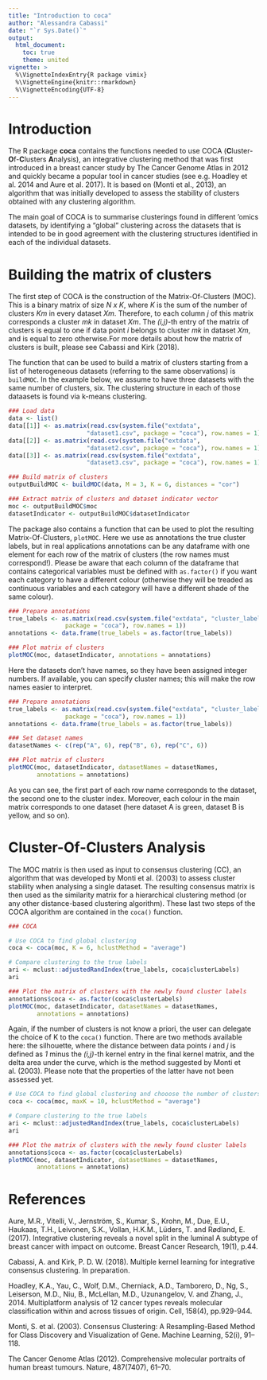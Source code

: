 ```yaml
---
title: "Introduction to coca"
author: "Alessandra Cabassi"
date: "`r Sys.Date()`"
output: 
  html_document:
    toc: true
    theme: united
vignette: >
  %\VignetteIndexEntry{R package vimix}
  %\VignetteEngine{knitr::rmarkdown}
  %\VignetteEncoding{UTF-8}
---
```


# Introduction

The R package **coca** contains the functions needed to use COCA (**C**luster-**O**f-**C**lusters **A**nalysis), an integrative clustering method that was first introduced in a breast cancer study by The Cancer Genome Atlas in 2012 and quickly became a popular tool in cancer studies (see e.g. Hoadley et al. 2014 and Aure et al. 2017). It is based on \emph{Consensus Clustering} (Monti et al., 2013), an algorithm that was initially developed to assess the stability of clusters obtained with any clustering algorithm. 

The main goal of COCA is to summarise clusterings found in different ’omics datasets, by identifying a “global" clustering across the datasets that is intended to be in good agreement with the clustering structures
identified in each of the individual datasets.

# Building the matrix of clusters

The first step of COCA is the construction of the Matrix-Of-Clusters (MOC). This is a binary matrix of size _N x K_, where _K_ is the sum of the number of clusters _Km_ in every dataset _Xm_. Therefore, to each column _j_ of this matrix corresponds a cluster _mk_ in dataset _Xm_. The _(i,j)_-th entry of the matrix of clusters is equal to one if data point _i_ belongs to cluster _mk_ in dataset _Xm_, and is equal to zero otherwise.For more details about how the matrix of clusters is built, please see Cabassi and Kirk (2018).

The function that can be used to build a matrix of clusters starting from a list of heterogeneous datasets (referring to the same observations) is `buildMOC`.
In the example below, we assume to have three datasets with the same number of clusters, six. The clustering structure in each of those dataasets is found via k-means clustering. 

```r
### Load data
data <- list()
data[[1]] <- as.matrix(read.csv(system.file("extdata", 
                      "dataset1.csv", package = "coca"), row.names = 1))
data[[2]] <- as.matrix(read.csv(system.file("extdata", 
                      "dataset2.csv", package = "coca"), row.names = 1))
data[[3]] <- as.matrix(read.csv(system.file("extdata", 
                      "dataset3.csv", package = "coca"), row.names = 1))

### Build matrix of clusters
outputBuildMOC <- buildMOC(data, M = 3, K = 6, distances = "cor")

### Extract matrix of clusters and dataset indicator vector
moc <- outputBuildMOC$moc
datasetIndicator <- outputBuildMOC$datasetIndicator
```

The package also contains a function that can be used to plot the resulting Matrix-Of-Clusters, `plotMOC`. Here we use as annotations the true cluster labels, but in real applications annotations can be any dataframe with
one element for each row of the matrix of clusters (the row names must correspond!). Please be aware that each 
column of the dataframe that contains categorical variables must be defined with `as.factor()` if you want 
each category to have a different colour (otherwise they will be treaded as continuous variables and each 
category will have a different shade of the same colour).

```r

### Prepare annotations
true_labels <- as.matrix(read.csv(system.file("extdata", "cluster_labels.csv",
                package = "coca"), row.names = 1))
annotations <- data.frame(true_labels = as.factor(true_labels))

### Plot matrix of clusters
plotMOC(moc, datasetIndicator, annotations = annotations)
```

Here the datasets don't have names, so they have been assigned integer numbers. If available, you can specify 
cluster names; this will make the row names easier to interpret.

```r

### Prepare annotations
true_labels <- as.matrix(read.csv(system.file("extdata", "cluster_labels.csv",
                package = "coca"), row.names = 1))
annotations <- data.frame(true_labels = as.factor(true_labels))

### Set dataset names 
datasetNames <- c(rep("A", 6), rep("B", 6), rep("C", 6))

### Plot matrix of clusters
plotMOC(moc, datasetIndicator, datasetNames = datasetNames, 
        annotations = annotations)
```

As you can see, the first part of each row name corresponds to the dataset, the second one to the cluster index. Moreover, each colour in the main matrix corresponds to one dataset (here dataset A is green, dataset B is yellow, and so on).   

# Cluster-Of-Clusters Analysis

The MOC matrix is then used as input to consensus clustering (CC), an algorithm that was developed by Monti et al. (2003) to assess cluster stability when analysing a single dataset. The resulting consensus matrix is then used as the similarity matrix for a hierarchical clustering method (or any other distance-based clustering algorithm). These last two steps of the COCA algorithm are contained in the `coca()` function. 

```r
### COCA

# Use COCA to find global clustering
coca <- coca(moc, K = 6, hclustMethod = "average")

# Compare clustering to the true labels
ari <- mclust::adjustedRandIndex(true_labels, coca$clusterLabels)
ari

### Plot the matrix of clusters with the newly found cluster labels
annotations$coca <- as.factor(coca$clusterLabels)
plotMOC(moc, datasetIndicator, datasetNames = datasetNames, 
        annotations = annotations)
```

Again, if the number of clusters is not know a priori, the user can delegate the choice of K to the `coca()` function. There are two methods available here: the silhouette, where the distance between data points _i_ and _j_ is defined as _1_ minus the _(i,j)_-th kernel entry in the final kernel matrix, and the delta area under the curve, which is the method suggested by Monti et al. (2003). Please note that the properties of the latter 
have not been assessed yet. 

```r

# Use COCA to find global clustering and chooose the number of clusters
coca <- coca(moc, maxK = 10, hclustMethod = "average")

# Compare clustering to the true labels
ari <- mclust::adjustedRandIndex(true_labels, coca$clusterLabels)
ari

### Plot the matrix of clusters with the newly found cluster labels
annotations$coca <- as.factor(coca$clusterLabels)
plotMOC(moc, datasetIndicator, datasetNames = datasetNames, 
        annotations = annotations)
```

# References 

Aure, M.R., Vitelli, V., Jernström, S., Kumar, S., Krohn, M., Due, E.U., Haukaas, T.H., Leivonen, S.K., Vollan, H.K.M., Lüders, T. and Rødland, E. (2017). Integrative clustering reveals a novel split in the luminal A subtype of breast cancer with impact on outcome. Breast Cancer Research, 19(1), p.44.

Cabassi, A. and Kirk, P. D. W. (2018). Multiple kernel learning for integrative consensus clustering. In preparation.

Hoadley, K.A., Yau, C., Wolf, D.M., Cherniack, A.D., Tamborero, D., Ng, S., Leiserson, M.D., Niu, B., McLellan, M.D., Uzunangelov, V. and Zhang, J., 2014. Multiplatform analysis of 12 cancer types reveals molecular classification within and across tissues of origin. Cell, 158(4), pp.929-944.

Monti, S. et al. (2003). Consensus Clustering: A Resampling-Based Method for Class Discovery and Visualization of Gene. Machine Learning, 52(i), 91–118.

The Cancer Genome Atlas (2012). Comprehensive molecular portraits of human breast tumours. Nature,
487(7407), 61–70.
